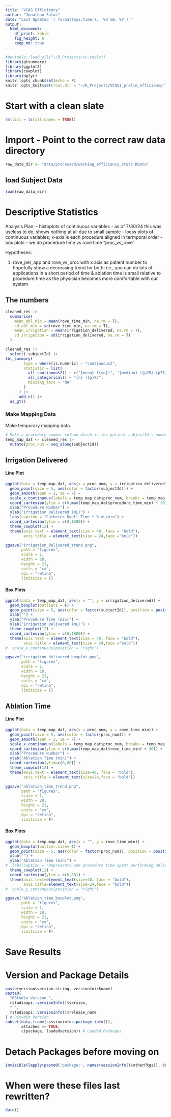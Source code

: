 ```yaml
---
title: "VCAS Efficiency"
author: "Jonathan Salas"
date: "Last Updated `r format(Sys.time(), '%d %B, %Y')`"
output: 
  html_document: 
    df_print: kable
    fig_height: 6
    keep_md: true
---
```


```r
#devtools::load_all("~/R_Projects/cv.tools")
library(gtsummary)
library(ggplot2)
library(cowplot)
library(dplyr)
knitr::opts_chunk$set(echo = F)
knitr::opts_knit$set(root.dir = "~/R_Projects/VCAS1_prelim_efficiency")
```

# Start with a clean slate

```r
rm(list = ls(all.names = TRUE))
```

# Import - Point to the correct raw data directory

```r
raw_data_dir <- "data/processed/working_efficiency_stats.RData"
```

## load Subject Data

```r
load(raw_data_dir)
```

# Descriptive Statistics

Analysis Plan:
- histoplots of continuous variables - as of 7/30/24 this was useless to do, shows nothing at all due to small sample
- loess plots of continuous variables; x-axis is each procedure aligned in termporal order
- box plots
- we do procedure time vs rove time "proc_vs_rove" 

Hypotheses:

1) rove_per_app and rove_vs_proc with x axis as patient number to hopefully show a decreasing trend for both; i.e., you can 
  do lots of applications in a short period of time & ablation time is small relative to procedure time as the physician
  becomes more comfortable with our system
  
## The numbers

```r
cleaned_res |>
  summarise(
    mean_abl_min = mean(rove_time_min, na.rm = T),
    sd_abl_min = sd(rove_time_min, na.rm = T),
    mean_irrigation = mean(irrigation_delivered, na.rm = T),
    sd_irrigation = sd(irrigation_delivered, na.rm = T)
  )

cleaned_res |>
  select(-subjectId) |>
tbl_summary(
        type = where(is.numeric) ~ "continuous2",
        statistic = list(
          all_continuous2() ~ c("{mean} ({sd})", "{median} ({p25}-{p75})", "{min}, {max}"),
          all_categorical() ~ "{n} ({p}%)",
          missing_text = "NA"
        )
      ) |>
      add_n() |>
  as_gt()
```


### Make Mapping Data

Make temporary mapping data.

```r
# Make a procedure number column which is the patient subjectId's numbered sequentially
temp_map_dat <- cleaned_res |>
  mutate(proc_num = seq_along(subjectId))
```

## Irrigation Delivered

#### Line Plot

```r
ggplot(data = temp_map_dat, aes(x = proc_num, y = irrigation_delivered)) +
  geom_point(size = 5, aes(color = factor(subjectId))) +
  geom_smooth(span = 2, se = F) +
  scale_x_continuous(labels = temp_map_dat$proc_num, breaks = temp_map_dat$proc_num) +
  coord_cartesian(ylim = c(0,max(temp_map_dat$procedure_time_min) + 30)) + 
  xlab("Procedure Number") +
  ylab("Irrigation Delivered (mL)") +
  labs(caption = "Catheter Dwell Time * 6 mL/min") +
  coord_cartesian(ylim = c(0,1000)) +
  theme_cowplot(12) +
  theme(axis.text = element_text(size = 40, face = "bold"),
        axis.title = element_text(size = 24,face ="bold")) 

ggsave("irrigation_delivered_trend.png",
       path = "figures",
       scale = 1,
       width = 28,
       height = 21,
       units = "cm",
       dpi = "retina",
       limitsize = F)
```

#### Box Plots

```r
ggplot(data = temp_map_dat, aes(x = "", y = irrigation_delivered)) +
  geom_boxplot(outliers = F) +
  geom_point(size = 5, aes(color = factor(subjectId)), position = position_jitter(seed = 42494)) +
  xlab("") +
  ylab("Procedure Time (min)") +
  ylab("Irrigation Delivered (mL)") +
  theme_cowplot(12) +
  coord_cartesian(ylim = c(0,1000)) +
  theme(axis.text = element_text(size = 40, face = "bold"),
        axis.title = element_text(size = 24,face ="bold")) 
#  scale_y_continuous(position = "right")

ggsave("irrigation_delivered_boxplot.png",
       path = "figures",
       scale = 1,
       width = 18,
       height = 21,
       units = "cm",
       dpi = "retina",
       limitsize = F)
```

## Ablation Time

#### Line Plot

```r
ggplot(data = temp_map_dat, aes(x = proc_num, y = rove_time_min)) +
  geom_point(size = 5, aes(color = factor(proc_num))) +
  geom_smooth(span = 2, se = F) +
  scale_x_continuous(labels = temp_map_dat$proc_num, breaks = temp_map_dat$proc_num) +
  coord_cartesian(ylim = c(0,max(temp_map_dat$rove_time_min) + 30)) + 
  xlab("Procedure Number") +
  ylab("Ablation Time (min)") +
  coord_cartesian(ylim=c(0,80)) +
  theme_cowplot(12) +
  theme(axis.text = element_text(size=40, face = "bold"),
        axis.title = element_text(size=24,face = "bold")) 

ggsave("ablation_time_trend.png",
       path = "figures",
       scale = 1,
       width = 28,
       height = 21,
       units = "cm",
       dpi = "retina",
       limitsize = F)
```

#### Box Plots

```r
ggplot(data = temp_map_dat, aes(x = "", y = rove_time_min)) +
  geom_boxplot(outlier.size=-1) +
  geom_point(size = 5, aes(color = factor(proc_num)), position = position_jitter(seed = 42494)) +
  xlab("") +
  ylab("Ablation Time (min)") +
#  labs(caption = "Represents sum procedure time spent performing ablation-related activities. ") +
  theme_cowplot(12) +
  coord_cartesian(ylim = c(0,80)) +
  theme(axis.text=element_text(size=40, face = "bold"),
        axis.title=element_text(size=24,face = "bold")) 
#  scale_y_continuous(position = "right")

ggsave("ablation_time_boxplot.png",
       path = "figures",
       scale = 1,
       width = 18,
       height = 21,
       units = "cm",
       dpi = "retina",
       limitsize = F)
```

# Save Results

# Version and Package Details

```r
paste(version$version.string, version$nickname)
paste0(
  "RStudio Version ",
  rstudioapi::versionInfo()$version,
  " ",
  rstudioapi::versionInfo()$release_name
) # RStudio Version
subset(data.frame(sessioninfo::package_info()),
       attached == TRUE,
       c(package, loadedversion)) # Loaded Packages
```

# Detach Packages before moving on

```r
invisible(lapply(paste0('package:', names(sessionInfo()$otherPkgs)), detach, character.only=TRUE, unload=TRUE)) # Detach Packages
```

# When were these files last rewritten?

```r
date()
```